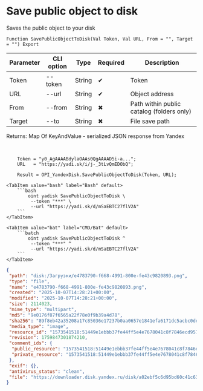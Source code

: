 ﻿---
sidebar_position: 6
description: Save public object to disk and other functions to work with Yandex Disk in the Open Integration Package, a free open-source integration library for 1C:Enterprise 8, OneScript and CLI
keywords: [1C, 1С, 1С:Enterprise, 1С:Enterprise 8.3, API, Integration, Services, Exchange, OneScript, CLI, Yandex Disk]
---


# Save public object to disk
 Saves the public object to your disk



`Function SavePublicObjectToDisk(Val Token, Val URL, From = "", Target = "") Export`

  | Parameter | CLI option | Type | Required | Description |
  |-|-|-|-|-|
  | Token | --token | String | &#x2714; | Token |
  | URL | --url | String | &#x2714; | Object address |
  | From | --from | String | &#x2716; | Path within public catalog (folders only) |
  | Target | --to | String | &#x2716; | File save path |

  
  Returns:  Map Of KeyAndValue - serialized JSON response from Yandex

<br/>



```bsl title="1C:Enterprise/OneScript code example"
    Token = "y0_AgAAAABdylaOAAs0QgAAAAD5i-a...";
    URL   = "https://yadi.sk/i/j-_3tLvQmEDObQ";

    Result = OPI_YandexDisk.SavePublicObjectToDisk(Token, URL);
```
 

 <Tabs>
  
    <TabItem value="bash" label="Bash" default>
        ```bash
            oint yadisk SavePublicObjectToDisk \
             --token "***" \
             --url "https://yadi.sk/d/mSaEBTC27flV2A"
        ```
    </TabItem>
  
    <TabItem value="bat" label="CMD/Bat" default>
        ```batch
            oint yadisk SavePublicObjectToDisk ^
             --token "***" ^
             --url "https://yadi.sk/d/mSaEBTC27flV2A"
        ```
    </TabItem>
</Tabs>


```json title="Result"
{
 "path": "disk:/Загрузки/e4783790-f668-4991-800e-fe43c9820893.png",
 "type": "file",
 "name": "e4783790-f668-4991-800e-fe43c9820893.png",
 "created": "2025-10-07T14:28:21+00:00",
 "modified": "2025-10-07T14:28:21+00:00",
 "size": 2114023,
 "mime_type": "multipart",
 "md5": "9e0176f87f6565a22f78e0f9b39a4d78",
 "sha256": "89f8eb42a35208a17c85036e17237b0aa0657e1841efa6171dc5acbc0dea9e18",
 "media_type": "image",
 "resource_id": "1573541518:51449e1ebbb37fe44ff5e4e7678041c8f7846ecd957a3f410b054c00c930dbbb",
 "revision": 1759847301874210,
 "comment_ids": {
  "public_resource": "1573541518:51449e1ebbb37fe44ff5e4e7678041c8f7846ecd957a3f410b054c00c930dbbb",
  "private_resource": "1573541518:51449e1ebbb37fe44ff5e4e7678041c8f7846ecd957a3f410b054c00c930dbbb"
 },
 "exif": {},
 "antivirus_status": "clean",
 "file": "https://downloader.disk.yandex.ru/disk/a02ebf5c6d95bd60c41c63c0d7a07c940acad5c511c63c06b680032e37d6ad9a/68e55bc7/Kdpe3dFisZLPovVA4r-aBmpkby3AOQiLsayEHYapOMw2ylFGSbZZrsWtGPTvHxG_-QDrqSGFBOOsS3b3gKT1zA%3D%3D?uid=1573541518&filename=e4783790-f668-4991-800e-fe43c9820893.png&disposition=attachment&hash=&limit=0&content_type=multipart&owner_uid=1573541518&fsize=2114023&hid=03d7263840468e281bd0b238a26e7d0d&media_type=image&tknv=v3&etag=9e0176f87f6565a22f78e0f9b39a4d78"
}
```
